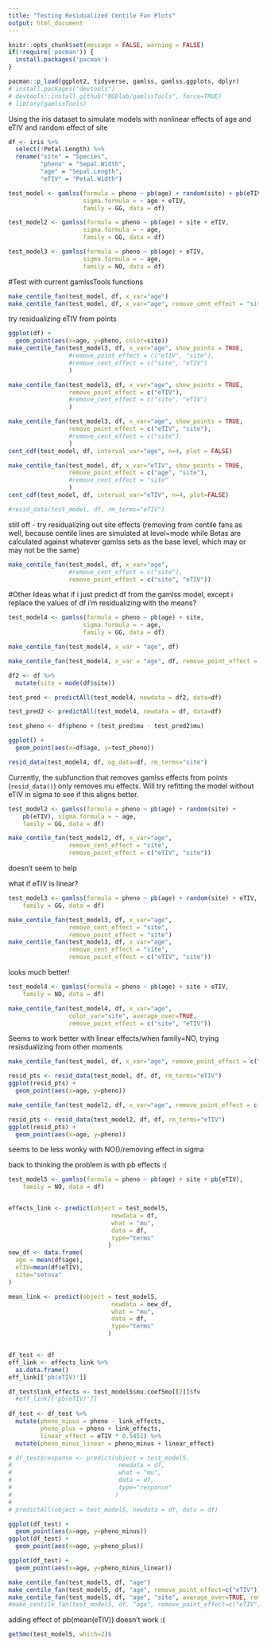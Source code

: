 ```yaml
---
title: "Testing Residualized Centile Fan Plots"
output: html_document
---
```


```r
knitr::opts_chunk$set(message = FALSE, warning = FALSE)
if(!require('pacman')) {
  install.packages('pacman')
}
```

```r
pacman::p_load(ggplot2, tidyverse, gamlss, gamlss.ggplots, dplyr)
# install.packages("devtools")
# devtools::install_github("BGDlab/gamlssTools", force=TRUE)
# library(gamlssTools)
```

Using the iris dataset to simulate models with nonlinear effects of age and eTIV and random effect of site
```r
df <- iris %>%
  select(!Petal.Length) %>%
  rename("site" = "Species",
         "pheno" = "Sepal.Width",
         "age" = "Sepal.Length",
         "eTIV" = "Petal.Width")
```

```r
test_model <- gamlss(formula = pheno ~ pb(age) + random(site) + pb(eTIV), 
                     sigma.formula = ~ age + eTIV, 
                     family = GG, data = df)

test_model2 <- gamlss(formula = pheno ~ pb(age) + site + eTIV, 
                     sigma.formula = ~ age, 
                     family = GG, data = df)

test_model3 <- gamlss(formula = pheno ~ pb(age) + eTIV, 
                     sigma.formula = ~ age, 
                     family = NO, data = df)
```

#Test with current gamlssTools functions

```r
make_centile_fan(test_model, df, x_var="age") 
make_centile_fan(test_model, df, x_var="age", remove_cent_effect = "site")
```

try residualizing eTIV from points
```r
ggplot(df) +
  geom_point(aes(x=age, y=pheno, color=site))
make_centile_fan(test_model3, df, x_var="age", show_points = TRUE, 
                 #remove_point_effect = c("eTIV", "site"),
                 #remove_cent_effect = c("site", "eTIV")
                 )

make_centile_fan(test_model3, df, x_var="age", show_points = TRUE, 
                 remove_point_effect = c("eTIV"),
                 #remove_cent_effect = c("site", "eTIV")
                 )

make_centile_fan(test_model3, df, x_var="age", show_points = TRUE, 
                 remove_point_effect = c("eTIV", "site"),
                 #remove_cent_effect = c("site")
                 )
cent_cdf(test_model, df, interval_var="age", n=4, plot = FALSE)

make_centile_fan(test_model, df, x_var="eTIV", show_points = TRUE, 
                 remove_point_effect = c("age", "site"),
                 #remove_cent_effect = "site"
                 )
cent_cdf(test_model, df, interval_var="eTIV", n=4, plot=FALSE)

#resid_data(test_model, df, rm_terms="eTIV")
```


still off - try residualizing out site effects (removing from centile fans as well, because centile lines are simulated at level=mode while Betas are calculated against whatever gamlss sets as the base level, which may or may not be the same)

```r
make_centile_fan(test_model, df, x_var="age", 
                 #remove_cent_effect = c("site"),
                 remove_point_effect = c("site", "eTIV"))
```

#Other Ideas
what if i just predict df from the gamlss model, except i replace the values of df i'm residualizing with the means?

```r
test_model4 <- gamlss(formula = pheno ~ pb(age) + site, 
                     sigma.formula = ~ age, 
                     family = GG, data = df)

make_centile_fan(test_model4, x_var = "age", df)

make_centile_fan(test_model4, x_var = "age", df, remove_point_effect = "site")
```

```r
df2 <- df %>%
  mutate(site = mode(df$site))

test_pred <- predictAll(test_model4, newdata = df2, data=df)

test_pred2 <- predictAll(test_model4, newdata = df, data=df)

test_pheno <- df$pheno + (test_pred$mu - test_pred2$mu)

ggplot() +
  geom_point(aes(x=df$age, y=test_pheno))

resid_data(test_model4, df, og_data=df, rm_terms="site")
```


Currently, the subfunction that removes gamlss effects from points (`resid_data()`) only removes mu effects. Will try refitting the model without eTIV in sigma to see if this aligns better.

```r
test_model2 <- gamlss(formula = pheno ~ pb(age) + random(site) + 
    pb(eTIV), sigma.formula = ~ age, 
    family = GG, data = df)

make_centile_fan(test_model2, df, x_var="age", 
                 remove_cent_effect = "site",
                 remove_point_effect = c("eTIV", "site"))
```
doesn't seem to help

what if eTIV is linear?
```r
test_model3 <- gamlss(formula = pheno ~ pb(age) + random(site) + eTIV, sigma.formula = ~ age, 
    family = GG, data = df)

make_centile_fan(test_model3, df, x_var="age", 
                 remove_cent_effect = "site",
                 remove_point_effect = "site")
make_centile_fan(test_model3, df, x_var="age", 
                 remove_cent_effect = "site",
                 remove_point_effect = c("eTIV", "site"))
```

looks much better!

```r
test_model4 <- gamlss(formula = pheno ~ pb(age) + site + eTIV, 
    family = NO, data = df)

make_centile_fan(test_model4, df, x_var="age",
                 color_var="site", average_over=TRUE,
                 remove_point_effect = c("site", "eTIV"))
```
Seems to work better with linear effects/when family=NO, trying resisdualizing from other moments

```r
make_centile_fan(test_model, df, x_var="age", remove_point_effect = c("site", "eTIV"))

resid_pts <- resid_data(test_model, df, df, rm_terms="eTIV")
ggplot(resid_pts) +
  geom_point(aes(x=age, y=pheno))
```

```r
make_centile_fan(test_model2, df, x_var="age", remove_point_effect = c("site", "eTIV"))

resid_pts <- resid_data(test_model2, df, df, rm_terms="eTIV")
ggplot(resid_pts) +
  geom_point(aes(x=age, y=pheno))
```

seems to be less wonky with NO()/removing effect in sigma

back to thinking the problem is with pb effects :(

```r
test_model5 <- gamlss(formula = pheno ~ pb(age) + site + pb(eTIV), 
    family = NO, data = df)


effects_link <- predict(object = test_model5,
                             newdata = df,
                             what = "mu",
                             data = df,
                             type="terms"
                            )
new_df <- data.frame(
  age = mean(df$age),
  eTIV=mean(df$eTIV),
  site="setosa"
)

mean_link <- predict(object = test_model5,
                             newdata = new_df,
                             what = "mu",
                             data = df,
                             type="terms"
                            )


df_test <- df
eff_link <- effects_link %>%
  as.data.frame()
eff_link[['pb(eTIV)']]

df_test$link_effects <- test_model5$mu.coefSmo[[2]]$fv
  #eff_link[['pb(eTIV)']]
  
df_test <- df_test %>%
  mutate(pheno_minus = pheno - link_effects,
         pheno_plus = pheno + link_effects,
         linear_effect = eTIV * 0.5451) %>%
  mutate(pheno_minus_linear = pheno_minus + linear_effect)

# df_test$response <- predict(object = test_model5,
#                              newdata = df,
#                              what = "mu",
#                              data = df,
#                              type="response"
#                             )
# 
# predictAll(object = test_model5, newdata = df, data = df)

ggplot(df_test) +
  geom_point(aes(x=age, y=pheno_minus))
ggplot(df_test) +
  geom_point(aes(x=age, y=pheno_plus))

ggplot(df_test) +
  geom_point(aes(x=age, y=pheno_minus_linear))

make_centile_fan(test_model5, df, "age")
make_centile_fan(test_model5, df, "age", remove_point_effect=c("eTIV"))
make_centile_fan(test_model5, df, "age", "site", average_over=TRUE, remove_point_effect=c("eTIV", "site"))
#make_centile_fan(test_model5, df, "age", remove_point_effect=c("eTIV", "site"), remove_cent_effect = "site")
```

adding effect of pb(mean(eTIV)) doesn't work :(

```r
getSmo(test_model5, which=2)$
```